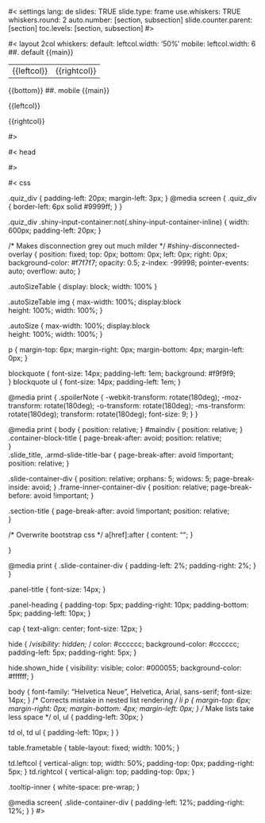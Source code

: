 
#< settings
lang: de
slides: TRUE
slide.type: frame
use.whiskers: TRUE
whiskers.round: 2
auto.number: [section, subsection]
slide.counter.parent: [section]
toc.levels: [section, subsection]
#>

#< layout 2col
whiskers:
  default:
    leftcol.width: '50%'
  mobile:
    leftcol.width: 6
##. default
{{main}}
<table class="frametable">
<tr><td class="leftcol" style="width: {{leftcol.width}}">
{{leftcol}}
</td><td class="rightcol">
{{rightcol}}
</td></tr></table>
{{bottom}}
##. mobile
{{main}}
<div class="row">
<div class="col-sm-{{leftcol.width}}">
{{leftcol}}
</div>
<div class="col-sm-{{12-leftcol.width}}">
{{rightcol}}
</div>
</div>
#>


#< head

<link href='https://fonts.googleapis.com/css?family=Handlee' rel='stylesheet' type='text/css'>


<link href='https://fonts.googleapis.com/css?family=Kalam:400,700' rel='stylesheet' type='text/css'>

<link href='https://fonts.googleapis.com/css?family=Sniglet' rel='stylesheet' type='text/css'>

<link href='https://fonts.googleapis.com/css?family=Signika:400,600' rel='stylesheet' type='text/css'>

<link href='https://fonts.googleapis.com/css?family=Catamaran:500' rel='stylesheet' type='text/css'>

<link href='https://fonts.googleapis.com/css?family=BenchNine:700' rel='stylesheet' type='text/css'>

<script>
$(document).on("click","hide",function() {
  $(this).toggleClass("shown_hide");
});
</script>


<script>
$(document).keydown(function(e){
  // Page down (used by presenter)
  // show next slide if scrolled to bottom
  if(e.keyCode == 40){
    if($(window).scrollTop() + $(window).height() >= $(document).height()-2) {
      rtShowNext();
    }
  // page-up keydown
  } else if (e.keyCode == 38) {
    if($(window).scrollTop() <= 1) {
      rtShowPrev();
    }
  }
});
</script>

#>

#< css


.quiz_div {
  padding-left: 20px;
  margin-left: 3px;
}
@media screen {
  .quiz_div {
    border-left: 6px solid #9999ff;
  }
}

.quiz_div .shiny-input-container:not(.shiny-input-container-inline) {
width: 600px;
padding-left: 20px;
}

/* Makes disconnection grey out much milder */
 #shiny-disconnected-overlay {
    position: fixed;
    top: 0px;
    bottom: 0px;
    left: 0px;
    right: 0px;
    background-color: #f7f7f7;
    opacity: 0.5;
    z-index: -99998;
    pointer-events: auto;
    overflow: auto;
}

.autoSizeTable {
  display: block;
  width: 100%
}

.autoSizeTable img {
  max-width: 100%;
  display:block    
  height: 100%;
  width: 100%;
}

.autoSize {
  max-width: 100%;
  display:block    
  height: 100%;
  width: 100%;
}

p {
  margin-top: 6px;
  margin-right: 0px;
  margin-bottom: 4px;
  margin-left: 0px;
}

blockquote {
  font-size: 14px;
  padding-left: 1em;
  background: #f9f9f9;  
}
blockquote ul {
  font-size: 14px;
  padding-left: 1em;
}

@media print {
.spoilerNote {
  -webkit-transform: rotate(180deg);
  -moz-transform: rotate(180deg);
  -o-transform: rotate(180deg);
  -ms-transform: rotate(180deg);
  transform: rotate(180deg);
  font-size: 9;
}
}


@media print {
  body {
    position: relative;
  }
  #maindiv {
    position: relative;
  }
  .container-block-title {
    page-break-after: avoid;
    position: relative;    
  }  
  .slide_title, .armd-slide-title-bar {
    page-break-after: avoid !important;
    position: relative;
  }
    
  .slide-container-div {
    position: relative;
    orphans: 5;
    widows: 5;
    page-break-inside: avoid;
  }
  .frame-inner-container-div {
    position: relative;
    page-break-before: avoid !important;
  }  
  
  .section-title {
    page-break-after: avoid !important;
    position: relative;    
  }  

  /* Overwrite bootstrap css */
  a[href]:after {
    content: "";
  }
  
}

@media print {
  .slide-container-div {
    padding-left: 2%; padding-right: 2%;
  }
}

.panel-title {
  font-size: 14px;
}

.panel-heading {
    padding-top: 5px;
    padding-right: 10px;
    padding-bottom: 5px;
    padding-left: 10px;
}

cap {
  text-align: center;
  font-size: 12px;
}

hide {
  /*visibility: hidden; */
  color: #cccccc;
  background-color: #cccccc;
  padding-left: 5px;
  padding-right: 5px;
}

hide.shown_hide {
  visibility: visible;
  color: #000055;
  background-color: #ffffff;
}

body {
  font-family: "Helvetica Neue", Helvetica, Arial, sans-serif;
  font-size: 14px;
}
/* Corrects mistake in nested list rendering */
li p {
  margin-top: 6px;
  margin-right: 0px;
  margin-bottom: 4px;
  margin-left: 0px;
}
/* Make lists take less space */
ol, ul {
    padding-left: 30px;
}

td ol, td ul {
  padding-left: 10px;
}
}

table.frametable {
  table-layout: fixed; width: 100%;
}

td.leftcol {
  vertical-align: top;
  width: 50%;
  padding-top: 0px;
  padding-right: 5px;
}
td.rightcol {
  vertical-align: top;
  padding-top: 0px;
}

.tooltip-inner {
    white-space: pre-wrap;
}

@media screen{
  .slide-container-div {
    padding-left: 12%; padding-right: 12%;
  }
}
#>
